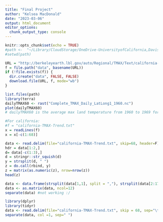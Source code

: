 ```yaml
---
title: "Final Project"
author: "Kelsea MacDonald"
date: "2023-03-06"
output: html_document
editor_options: 
  chunk_output_type: console
---
```


```r
knitr::opts_chunk$set(echo = TRUE)
#path <-  "~/Library/CloudStorage/OneDrive-UniversityofCalifornia,Davis/ESP106/esp106-kelsea_macdonald/final project"
#setwd(path)
```

```r
URL = "http://berkeleyearth.lbl.gov/auto/Regional/TMAX/Text/california-TMAX-Trend.txt"
f = file.path("data", basename(URL))
if (!file.exists(f)) {
  dir.create("data", FALSE, FALSE)
  download.file(URL, f, mode="wb")
}

list.files(path)
library(terra)
dailyTMAX60 <- rast("Complete_TMAX_Daily_LatLong1_1960.nc")
plot(dailyTMAX60)
# dailyTMAX60 is the average max land temperature from 1960 to 1969 for the whole world
```

```r
#For california:
#f = "california-TMAX-Trend.txt"
x = readLines(f)
x = x[-c(1:68)]

data <- read.delim(file="california-TMAX-Trend.txt", skip=68, header=F)
hdr = data[1:2,]
d= data[-c(1:3),]
d = stringr::str_squish(d)
y = strsplit(d, " ")
z = do.call(rbind, y)
z = matrix(as.numeric(z), nrow=nrow(z))
head(z)

data <- data.frame(strsplit(data[1,1], split = ","), strsplit(data[2:1796,1], split = " "))
data <- as.matrix(data, ncol=12)
separate(data) #not working :/

library(dplyr)
library(tidyr)
data <- read.delim(file="california-TMAX-Trend.txt", skip = 68, sep="\t", quote="", comment.char="")
separate(data, col =1, sep=" ")
```

